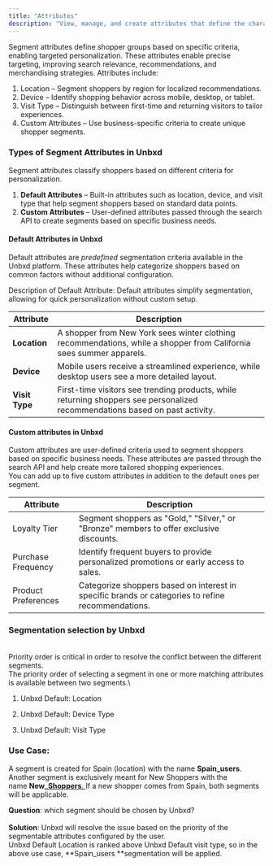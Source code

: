 ```yaml
---
title: "Attributes"
description: "View, manage, and create attributes that define the characteristics of your user."
---
```


Segment attributes define shopper groups based on specific criteria, enabling targeted personalization. These attributes enable precise targeting, improving search relevance, recommendations, and merchandising strategies.
Attributes include:

1. Location – Segment shoppers by region for localized recommendations.
2. Device – Identify shopping behavior across mobile, desktop, or tablet.
3. Visit Type – Distinguish between first-time and returning visitors to tailor experiences.
4. Custom Attributes – Use business-specific criteria to create unique shopper segments.

### Types of Segment Attributes in Unbxd

Segment attributes classify shoppers based on different criteria for personalization.

1. **Default Attributes** – Built-in attributes such as location, device, and visit type that help segment shoppers based on standard data points.
2. **Custom Attributes** – User-defined attributes passed through the search API to create segments based on specific business needs.

#### Default Attributes in Unbxd

Default attributes are _predefined_ segmentation criteria available in the Unbxd platform. These attributes help categorize shoppers based on common factors without additional configuration.

Description of Default Attribute: Default attributes simplify segmentation, allowing for quick personalization without custom setup.

| Attribute      | Description                                                                                                                  |
| -------------- | ---------------------------------------------------------------------------------------------------------------------------- |
| **Location**   | A shopper from New York sees winter clothing recommendations, while a shopper from California sees summer apparels.          |
| **Device**     | Mobile users receive a streamlined experience, while desktop users see a more detailed layout.                               |
| **Visit Type** | First-time visitors see trending products, while returning shoppers see personalized recommendations based on past activity. |

#### Custom attributes in Unbxd

Custom attributes are user-defined criteria used to segment shoppers based on specific business needs. These attributes are passed through the search API and help create more tailored shopping experiences.\
You can add up to five custom attributes in addition to the default ones per segment.

| Attribute           | Description                                                                                       |
| ------------------- | ------------------------------------------------------------------------------------------------- |
| Loyalty Tier        | Segment shoppers as "Gold," "Silver," or "Bronze" members to offer exclusive discounts.           |
| Purchase Frequency  | Identify frequent buyers to provide personalized promotions or early access to sales.             |
| Product Preferences | Categorize shoppers based on interest in specific brands or categories to refine recommendations. |

### Segmentation selection by Unbxd

\
Priority order is critical in order to resolve the conflict between the different segments.\
The priority order of selecting a segment in one or more matching attributes is available between two segments.\
1) Unbxd Default: Location

2) Unbxd Default: Device Type

3) Unbxd Default: Visit Type

### Use Case:

A segment is created for Spain (location) with the name **Spain_users**. Another segment is exclusively meant for New Shoppers with the name **New\_**[**Shoppers**. ](http://Shoppers.In)If a new shopper comes from Spain, both segments will be applicable. 

**Question**: which segment should be chosen by Unbxd?\
\
**Solution**: Unbxd will resolve the issue based on the priority of the segmentable attributes configured by the user. \
Unbxd Default Location is ranked above Unbxd Default visit type, so in the above use case, **Spain_users **segmentation will be applied.